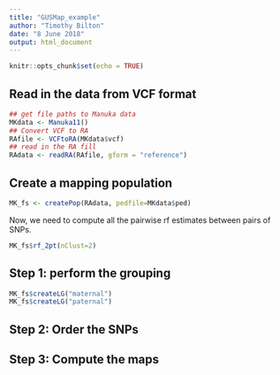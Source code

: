 ```yaml
---
title: "GUSMap_example"
author: "Timothy Bilton"
date: "8 June 2018"
output: html_document
---
```


```r
knitr::opts_chunk$set(echo = TRUE)
```

## Read in the data from VCF format

```r
## get file paths to Manuka data
MKdata <- Manuka11()
## Convert VCF to RA
RAfile <- VCFtoRA(MKdata$vcf)
## read in the RA fill
RAdata <- readRA(RAfile, gform = "reference")
```


## Create a mapping population

```r
MK_fs <- createPop(RAdata, pedfile=MKdata$ped)
```

Now, we need to compute all the pairwise rf estimates between pairs of SNPs.
```r
MK_fs$rf_2pt(nClust=2)
```

## Step 1: perform the grouping

```r
MK_fs$createLG("maternal")
MK_fs$createLG("paternal")
```




## Step 2: Order the SNPs




## Step 3: Compute the maps




